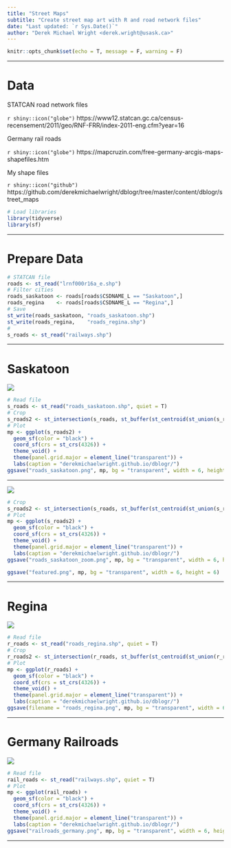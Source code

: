 ```yaml
---
title: "Street Maps"
subtitle: "Create street map art with R and road network files"
date: "Last updated: `r Sys.Date()`"
author: "Derek Michael Wright <derek.wright@usask.ca>"
---
```


```r
knitr::opts_chunk$set(echo = T, message = F, warning = F)
```

---

# Data

STATCAN road network files

`r shiny::icon("globe")` https://www12.statcan.gc.ca/census-recensement/2011/geo/RNF-FRR/index-2011-eng.cfm?year=16

Germany rail roads

`r shiny::icon("globe")` https://mapcruzin.com/free-germany-arcgis-maps-shapefiles.htm

My shape files

`r shiny::icon("github")` https://github.com/derekmichaelwright/dblogr/tree/master/content/dblogr/street_maps

```r
# Load libraries
library(tidyverse)
library(sf)
```

---

# Prepare Data

```r
# STATCAN file
roads <- st_read("lrnf000r16a_e.shp")
# Filter cities
roads_saskatoon <- roads[roads$CSDNAME_L == "Saskatoon",]
roads_regina    <- roads[roads$CSDNAME_L == "Regina",]
# Save
st_write(roads_saskatoon, "roads_saskatoon.shp")
st_write(roads_regina,    "roads_regina.shp")
#
s_roads <- st_read("railways.shp")
```

---

# Saskatoon

![](roads_saskatoon.png)

```r
# Read file
s_roads <- st_read("roads_saskatoon.shp", quiet = T) 
# Crop
s_roads2 <- st_intersection(s_roads, st_buffer(st_centroid(st_union(s_roads)), 8500))
# Plot
mp <- ggplot(s_roads2) +
  geom_sf(color = "black") +
  coord_sf(crs = st_crs(4326)) +
  theme_void() +
  theme(panel.grid.major = element_line("transparent")) +
  labs(caption = "derekmichaelwright.github.io/dblogr/")
ggsave("roads_saskatoon.png", mp, bg = "transparent", width = 6, height = 6)
```

---

![](roads_saskatoon_zoom.png)

```r
# Crop
s_roads2 <- st_intersection(s_roads, st_buffer(st_centroid(st_union(s_roads)), 4000))
# Plot
mp <- ggplot(s_roads2) +
  geom_sf(color = "black") +
  coord_sf(crs = st_crs(4326)) +
  theme_void() +
  theme(panel.grid.major = element_line("transparent")) +
  labs(caption = "derekmichaelwright.github.io/dblogr/")
ggsave("roads_saskatoon_zoom.png", mp, bg = "transparent", width = 6, height = 6)
```

```r
ggsave("featured.png", mp, bg = "transparent", width = 6, height = 6)
```

---

# Regina

![](roads_regina.png)

```r
# Read file
r_roads <- st_read("roads_regina.shp", quiet = T) 
# Crop
r_roads2 <- st_intersection(r_roads, st_buffer(st_centroid(st_union(r_roads)), 8000))
# Plot
mp <- ggplot(r_roads) +
  geom_sf(color = "black") +
  coord_sf(crs = st_crs(4326)) +
  theme_void() +
  theme(panel.grid.major = element_line("transparent")) +
  labs(caption = "derekmichaelwright.github.io/dblogr/")
ggsave(filename = "roads_regina.png", mp, bg = "transparent", width = 6, height = 6)
```

---

# Germany Railroads

![](railroads_germany.png)

```r
# Read file
rail_roads <- st_read("railways.shp", quiet = T) 
# Plot
mp <- ggplot(rail_roads) +
  geom_sf(color = "black") +
  coord_sf(crs = st_crs(4326)) +
  theme_void() +
  theme(panel.grid.major = element_line("transparent")) +
  labs(caption = "derekmichaelwright.github.io/dblogr/")
ggsave("railroads_germany.png", mp, bg = "transparent", width = 6, height = 6)
```

---
